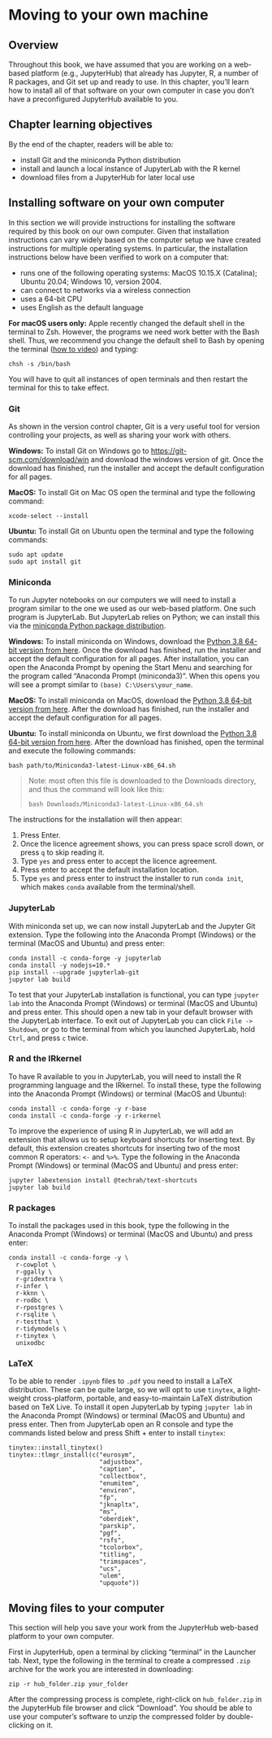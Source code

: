 # Moving to your own machine {#move-to-your-own-machine}

## Overview

Throughout this book, we have assumed that you are working on a web-based platform
(e.g., JupyterHub) that already has Jupyter, R, a number of R packages, and Git set up and ready to use. 
In this chapter, you'll learn how to install all of that software on your own computer in case
you don't have a preconfigured JupyterHub available to you.

## Chapter learning objectives

By the end of the chapter, readers will be able to:

- install Git and the miniconda Python distribution
- install and launch a local instance of JupyterLab with the R kernel
- download files from a JupyterHub for later local use


## Installing software on your own computer

In this section we will provide instructions for installing the software 
required by this book on our own computer. 
Given that installation instructions can vary widely based on the computer setup
we have created instructions for multiple operating systems.
In particular, the installation instructions below have been verified to work
on a computer that:

- runs one of the following operating systems: MacOS 10.15.X (Catalina); Ubuntu 20.04; Windows 10, version 2004.
- can connect to networks via a wireless connection
- uses a 64-bit CPU
- uses English as the default language

**For macOS users only:** Apple recently changed the default shell in the terminal to Zsh.
However, the programs we need work better with the Bash shell. Thus, we recommend you change 
the default shell to Bash by opening the terminal 
([how to video](https://youtu.be/5AJbWEWwnbY)) and typing:

```
chsh -s /bin/bash
```

You will have to quit all instances of open terminals and then restart the 
terminal for this to take effect.

### Git

As shown in the version control chapter, Git is a very useful tool for version
controlling your projects, as well as sharing your work with others.

**Windows:** To install
Git on Windows go to <https://git-scm.com/download/win> and download the windows 
version of git. Once the download has finished, run the installer and accept 
the default configuration for all pages.

**MacOS:** To install Git on Mac OS open the terminal and type the following command:

```
xcode-select --install
```

**Ubuntu:** To install Git on Ubuntu open the terminal and type the following commands:

```
sudo apt update
sudo apt install git
```


### Miniconda

To run Jupyter notebooks on our computers we will need to install a program 
similar to the one we used as our web-based platform. One such program is 
JupyterLab. But JupyterLab relies on Python; we can install this via
the [miniconda Python package distribution](https://docs.conda.io/en/latest/miniconda.html).

**Windows:** To install miniconda on Windows, download 
the [Python 3.8 64-bit version from here](https://repo.anaconda.com/miniconda/Miniconda3-latest-Windows-x86_64.exe). 
Once the download has finished, run the installer and accept the default 
configuration for all pages. After installation, you can open the Anaconda Prompt
by opening the Start Menu and searching for the program called 
"Anaconda Prompt (miniconda3)". When this opens you will see a prompt similar to 
`(base) C:\Users\your_name`. 

**MacOS:** To install miniconda on MacOS, download 
the [Python 3.8 64-bit version from here](https://repo.anaconda.com/miniconda/Miniconda3-latest-MacOSX-x86_64.pkg). 
After the download has finished, run the installer and accept the default 
configuration for all pages.

**Ubuntu:** To install miniconda on Ubuntu, we first download
the [Python 3.8 64-bit version from here](https://repo.anaconda.com/miniconda/Miniconda3-latest-Linux-x86_64.sh). 
After the download has finished, open the terminal and execute the following 
commands:

```
bash path/to/Miniconda3-latest-Linux-x86_64.sh
```

> Note: most often this file is downloaded to the Downloads directory, and thus the command will look like this:
> ```
> bash Downloads/Miniconda3-latest-Linux-x86_64.sh
> ```


The instructions for the installation will then appear:

(1) Press Enter.
(2) Once the licence agreement shows, you can press space scroll down, or press `q` to skip reading it.
(3) Type `yes` and press enter to accept the licence agreement.
(4) Press enter to accept the default installation location.
(5) Type `yes` and press enter to instruct the installer to run `conda init`, which makes `conda` available from the terminal/shell.


### JupyterLab

With miniconda set up, we can now install JupyterLab and the Jupyter Git  extension. 
Type the following into the Anaconda Prompt (Windows) or the terminal (MacOS and Ubuntu) and press enter:

```
conda install -c conda-forge -y jupyterlab
conda install -y nodejs=10.*
pip install --upgrade jupyterlab-git
jupyter lab build
```

To test that your JupyterLab installation is functional, you can type 
`jupyter lab` into the Anaconda Prompt (Windows) or terminal (MacOS and Ubuntu) and press enter. This should open a new 
tab in your default browser with the JupyterLab interface. To exit out of 
JupyterLab you can click `File -> Shutdown`, or go to the terminal from which 
you launched JupyterLab, hold `Ctrl`, and press `c` twice.

### R and the IRkernel

To have R available to you in JupyterLab, you will need to install the R programming language and the IRkernel. 
To install these, type the following into 
the Anaconda Prompt (Windows) or terminal (MacOS and Ubuntu):

```
conda install -c conda-forge -y r-base
conda install -c conda-forge -y r-irkernel
```

To improve the experience of using R in JupyterLab, we will add an extension 
that allows us to setup keyboard shortcuts for inserting text.
By default, this extension creates shortcuts for inserting two of the most common R 
operators: `<-` and `%>%`. Type the following in the Anaconda Prompt (Windows)
or terminal (MacOS and Ubuntu) and press  enter:

```
jupyter labextension install @techrah/text-shortcuts
jupyter lab build
```

### R packages

To install the packages used in this book, type the following in the Anaconda Prompt (Windows) or terminal (MacOS and Ubuntu) and press enter:

```
conda install -c conda-forge -y \
  r-cowplot \
  r-ggally \
  r-gridextra \
  r-infer \
  r-kknn \
  r-rodbc \
  r-rpostgres \
  r-rsqlite \
  r-testthat \
  r-tidymodels \
  r-tinytex \
  unixodbc
```

### LaTeX

To be able to render `.ipynb` files to `.pdf` you need to install a LaTeX 
distribution. These can be quite large, so we will opt to use `tinytex`, a 
light-weight cross-platform, portable, and easy-to-maintain LaTeX distribution 
based on TeX Live. To install it open JupyterLab by typing `jupyter lab` 
in the Anaconda Prompt (Windows) or terminal (MacOS and Ubuntu) and press enter.
Then from JupyterLab open an R console and type the commands listed below and 
press Shift + enter to install `tinytex`:

```
tinytex::install_tinytex()
tinytex::tlmgr_install(c("eurosym", 
                         "adjustbox",
                         "caption",
                         "collectbox",
                         "enumitem",
                         "environ",
                         "fp",
                         "jknapltx",
                         "ms",
                         "oberdiek",
                         "parskip",
                         "pgf",
                         "rsfs",
                         "tcolorbox",
                         "titling",
                         "trimspaces",
                         "ucs",
                         "ulem",
                         "upquote"))
```

## Moving files to your computer
This section will help you
save your work from the JupyterHub web-based platform to your own computer. 

First in JupyterHub, open a terminal by clicking "terminal" in the Launcher tab. 
Next, type the following in the terminal to create a 
compressed `.zip` archive for the work you are interested in downloading:

```
zip -r hub_folder.zip your_folder
```

After the compressing process is complete, right-click on `hub_folder.zip`
in the JupyterHub file browser
and click "Download". You should be able to use your computer's software to unzip
the compressed folder by double-clicking on it. 
